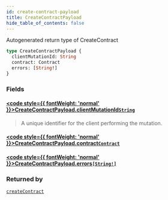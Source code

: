```yaml
---
id: create-contract-payload
title: CreateContractPayload
hide_table_of_contents: false
---
```








Autogenerated return type of CreateContract

```graphql
type CreateContractPayload {
  clientMutationId: String
  contract: Contract
  errors: [String!]
}
```


### Fields

#### [<code style={{ fontWeight: 'normal' }}>CreateContractPayload.<b>clientMutationId</b></code>](#)<Bullet />[`String`](/api/graphql/documentation/scalars/string) <Badge class="secondary" text="scalar"/>
> A unique identifier for the client performing the mutation.
> 

#### [<code style={{ fontWeight: 'normal' }}>CreateContractPayload.<b>contract</b></code>](#)<Bullet />[`Contract`](/api/graphql/documentation/objects/contract) <Badge class="secondary" text="object"/>
> 
> 

#### [<code style={{ fontWeight: 'normal' }}>CreateContractPayload.<b>errors</b></code>](#)<Bullet />[`[String!]`](/api/graphql/documentation/scalars/string) <Badge class="secondary" text="list"/> <Badge class="secondary" text="scalar"/>
> 
> 



### Returned by

[`createContract`](/api/graphql/documentation/mutations/create-contract)  <Badge class="secondary" text="mutation"/>



